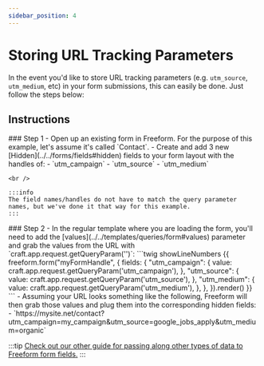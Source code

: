 ```yaml
---
sidebar_position: 4
---
```



# Storing URL Tracking Parameters

In the event you'd like to store URL tracking parameters (e.g. `utm_source`, `utm_medium`, etc) in your form submissions, this can easily be done. Just follow the steps below:

## Instructions

<VerticalStepWrapper>
<StepMarkdown>
### Step 1
- Open up an existing form in Freeform. For the purpose of this example, let's assume it's called `Contact`.
- Create and add 3 new [Hidden](../../forms/fields#hidden) fields to your form layout with the handles of:
    - `utm_campaign`
    - `utm_source`
    - `utm_medium`

    <br />

    :::info
    The field names/handles do not have to match the query parameter names, but we've done it that way for this example.
    :::

</StepMarkdown>
<StepMarkdown>
### Step 2
- In the regular template where you are loading the form, you'll need to add the [values](../../templates/queries/form#values) parameter and grab the values from the URL with `craft.app.request.getQueryParam('')`:
    ```twig showLineNumbers
    {{ freeform.form("myFormHandle", {
        fields: {
            "utm_campaign": {
                value: craft.app.request.getQueryParam('utm_campaign'),
            },
            "utm_source": {
                value: craft.app.request.getQueryParam('utm_source'),
            },
            "utm_medium": {
                value: craft.app.request.getQueryParam('utm_medium'),
            },
        },
    }).render() }}
    ```
- Assuming your URL looks something like the following, Freeform will then grab those values and plug them into the corresponding hidden fields:
    - `https://mysite.net/contact?utm_campaign=my_campaign&utm_source=google_jobs_apply&utm_medium=organic`

</StepMarkdown>
</VerticalStepWrapper>

:::tip
[Check out our other guide for passing along other types of data to Freeform form fields.](../dynamic-data/passing-dynamic-data-to-forms)
:::
